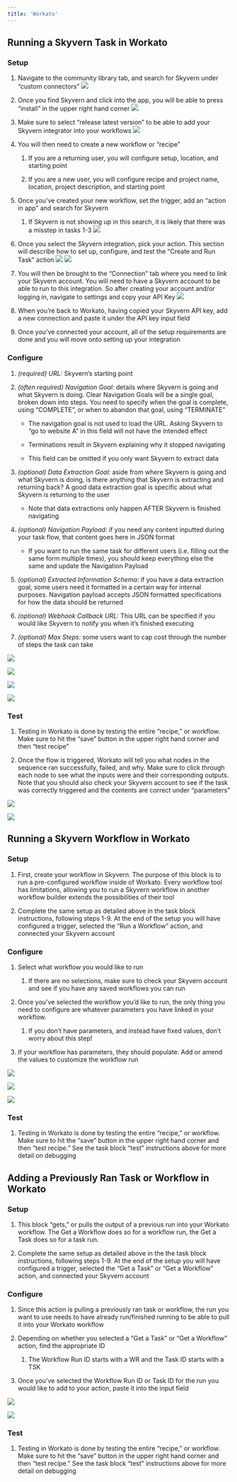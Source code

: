 ```yaml
---
title: 'Workato'
---
```


## Running a Skyvern Task in Workato

### Setup

1. Navigate to the community library tab, and search for Skyvern under “custom connectors”
   ![](/images/workato/s1img1.png)

2. Once you find Skyvern and click into the app, you will be able to press “install” in the upper right hand corner
   ![](/images/workato/s1img2.png)

3. Make sure to select “release latest version” to be able to add your Skyvern integrator into your workflows
   ![](/images/workato/s1img3.png)

4. You will then need to create a new workflow or “recipe”

   1. If you are a returning user, you will configure setup, location, and starting point

   2. If you are a new user, you will configure recipe and project name, location, project description, and starting point

5. Once you’ve created your new workflow, set the trigger, add an “action in app” and search for Skyvern

   1. If Skyvern is not showing up in this search, it is likely that there was a misstep in tasks 1-3
      ![](/images/workato/s1img4.png)

6. Once you select the Skyvern integration, pick your action. This section will describe how to set up, configure, and test the “Create and Run Task” action
   ![](/images/workato/s1img5.png)
   ![](/images/workato/s1img6.png)

7. You will then be brought to the “Connection” tab where you need to link your Skyvern account. You will need to have a Skyvern account to be able to run to this integration. So after creating your account and/or logging in, navigate to settings and copy your API Key
   ![](/images/workato/s1img7.png)

8. When you’re back to Workato, having copied your Skyvern API key, add a new connection and paste it under the API key input field

9. Once you’ve connected your account, all of the setup requirements are done and you will move onto setting up your integration

### Configure

1. *(required) URL:* Skyvern’s starting point

2. *(often required) Navigation Goal:* details where Skyvern is going and what Skyvern is doing. Clear Navigation Goals will be a single goal, broken down into steps. You need to specify when the goal is complete, using “COMPLETE”, or when to abandon that goal, using “TERMINATE”

   * The navigation goal is not used to load the URL. Asking Skyvern to “go to website A” in this field will not have the intended effect

   * Terminations result in Skyvern explaining why it stopped navigating

   * This field can be omitted if you only want Skyvern to extract data

3. *(optional) Data Extraction Goal:* aside from where Skyvern is going and what Skyvern is doing, is there anything that Skyvern is extracting and returning back? A good data extraction goal is specific about what Skyvern is returning to the user

   * Note that data extractions only happen AFTER Skyvern is finished navigating

4. *(optional) Navigation Payload:* if you need any content inputted during your task flow, that content goes here in JSON format

   * If you want to run the same task for different users (i.e. filling out the same form multiple times), you should keep everything else the same and update the Navigation Payload

5. *(optional) Extracted Information Schema:* if you have a data extraction goal, some users need it formatted in a certain way for internal purposes. Navigation payload accepts JSON formatted specifications for how the data should be returned

6. *(optional) Webhook Callback URL:* This URL can be specified if you would like Skyvern to notify you when it’s finished executing

7. *(optional) Max Steps:* some users want to cap cost through the number of steps the task can take

![](/images/workato/s2img1.png)

![](/images/workato/s2img2.png)

![](/images/workato/s2img3.png)

![](/images/workato/s2img4.png)

### Test

1. Testing in Workato is done by testing the entire “recipe,” or workflow. Make sure to hit the “save” button in the upper right hand corner and then “test recipe”

2. Once the flow is triggered, Workato will tell you what nodes in the sequence ran successfully, failed, and why. Make sure to click through each node to see what the inputs were and their corresponding outputs. Note that you should also check your Skyvern account to see if the task was correctly triggered and the contents are correct under “parameters”

![](/images/workato/s3img1.png)

![](/images/workato/s3img2.png)

## Running a Skyvern Workflow in Workato

### Setup

1. First, create your workflow in Skyvern. The purpose of this block is to run a pre-configured workflow inside of Workato. Every workflow tool has limitations, allowing you to run a Skyvern workflow in another workflow builder extends the possibilities of their tool

2. Complete the same setup as detailed above in the task block instructions, following steps 1-9. At the end of the setup you will have configured a trigger, selected the “Run a Workflow” action, and connected your Skyvern account

### Configure

1. Select what workflow you would like to run

   1. If there are no selections, make sure to check your Skyvern account and see if you have any saved workflows you can run

2. Once you’ve selected the workflow you’d like to run, the only thing you need to configure are whatever parameters you have linked in your workflow.

   1. If you don’t have parameters, and instead have fixed values, don’t worry about this step!

3. If your workflow has parameters, they should populate. Add or amend the values to customize the workflow run

![](/images/workato/s5img1.png)

![](/images/workato/s5img2.png)

![](/images/workato/s5img3.png)

### Test

1. Testing in Workato is done by testing the entire “recipe,” or workflow. Make sure to hit the “save” button in the upper right hand corner and then “test recipe.” See the task block “test” instructions above for more detail on debugging

## Adding a Previously Ran Task or Workflow in Workato

### Setup

1. This block “gets,” or pulls the output of a previous run into your Workato workflow. The Get a Workflow does so for a workflow run, the Get a Task does so for a task run.

2. Complete the same setup as detailed above in the the task block instructions, following steps 1-9. At the end of the setup you will have configured a trigger, selected the “Get a Task” or “Get a Workflow” action, and connected your Skyvern account

### Configure

1. Since this action is pulling a previously ran task or workflow, the run you want to use needs to have already run/finished running to be able to pull it into your Workato workflow

2. Depending on whether you selected a “Get a Task” or “Get a Workflow” action, find the appropriate ID

   1. The Workflow Run ID starts with a WR and the Task ID starts with a TSK

3. Once you’ve selected the Workflow Run ID or Task ID for the run you would like to add to your action, paste it into the input field

![](/images/workato/s8img1.png)

![](/images/workato/s8img2.png)

### Test

1. Testing in Workato is done by testing the entire “recipe,” or workflow. Make sure to hit the “save” button in the upper right hand corner and then “test recipe.” See the task block “test” instructions above for more detail on debugging
